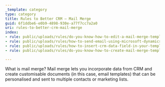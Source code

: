 ```yaml
---
_template: category
type: category
title: Rules to Better CRM – Mail Merge
guid: 6f1ddbe6-e0b9-4898-930e-a77f7cc7a2a0
uri: rules-to-better-crm-mail-merge
index:
- rule: public/uploads/rules/do-you-know-how-to-edit-a-mail-merge-template/rule.mdx
- rule: public/uploads/rules/how-to-send-email-using-microsoft-dynamics-365-mail-merge-template/rule.mdx
- rule: public/uploads/rules/how-to-insert-crm-data-field-in-your-template/rule.mdx
- rule: public/uploads/rules/do-you-know-how-to-create-mail-merge-template-in-microsoft-crm-2011/rule.mdx

---
```


What is mail merge? Mail merge lets you incorporate data from CRM and create customisable documents (in this case, email templates) that can be personalised and sent to multiple contacts or marketing lists.

